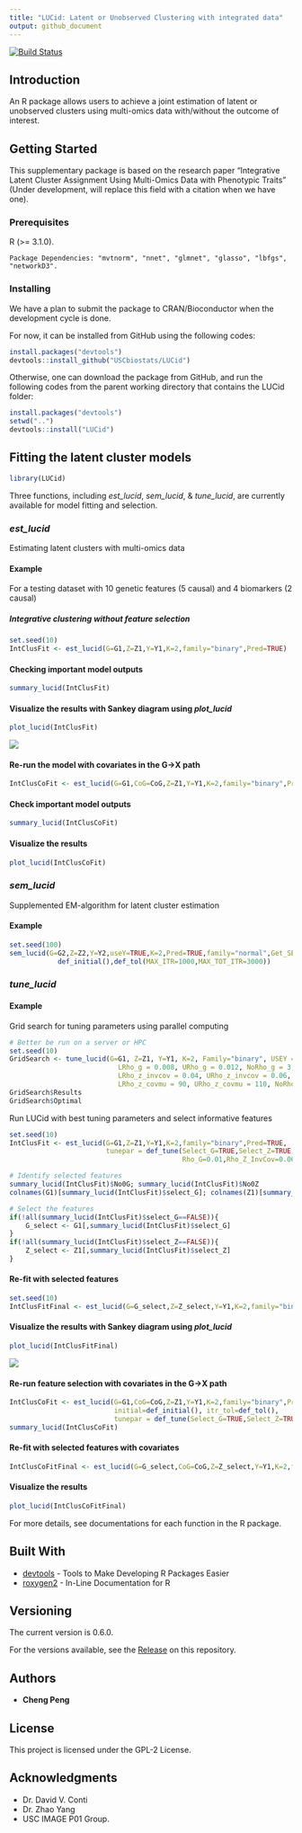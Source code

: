 ```yaml
---
title: "LUCid: Latent or Unobserved Clustering with integrated data"
output: github_document
---
```


[![Build Status](https://travis-ci.org/USCbiostats/LUCid.svg?branch=master)](https://travis-ci.org/USCbiostats/LUCid)

## Introduction

An R package allows users to achieve a joint estimation of latent or unobserved clusters using multi-omics data with/without the outcome of interest.

## Getting Started

This supplementary package is based on the research paper "Integrative Latent Cluster Assignment Using Multi-Omics Data with Phenotypic Traits" (Under development, will replace this field with a citation when we have one). 

### Prerequisites

R (>= 3.1.0).

```
Package Dependencies: "mvtnorm", "nnet", "glmnet", "glasso", "lbfgs", "networkD3".
```

### Installing

We have a plan to submit the package to CRAN/Bioconductor when the development cycle is done.

For now, it can be installed from GitHub using the following codes:

```r
install.packages("devtools")
devtools::install_github("USCbiostats/LUCid")
```

Otherwise, one can download the package from GitHub, and run the following codes from the parent working directory that contains the LUCid folder:

```r
install.packages("devtools")
setwd("..")
devtools::install("LUCid")
```


## Fitting the latent cluster models

```r
library(LUCid)
```

Three functions, including *est_lucid*, *sem_lucid*, & *tune_lucid*, are currently available for model fitting and selection. 

### *est_lucid*

Estimating latent clusters with multi-omics data

#### Example

For a testing dataset with 10 genetic features (5 causal) and 4 biomarkers (2 causal)

##### Integrative clustering without feature selection

```r
set.seed(10)
IntClusFit <- est_lucid(G=G1,Z=Z1,Y=Y1,K=2,family="binary",Pred=TRUE)
```

#### Checking important model outputs

```r
summary_lucid(IntClusFit)
```


#### Visualize the results with Sankey diagram using *plot_lucid*

```r
plot_lucid(IntClusFit)
```

![](README_files/figure-markdown_github/Sankey2.png)

#### Re-run the model with covariates in the G->X path

```r
IntClusCoFit <- est_lucid(G=G1,CoG=CoG,Z=Z1,Y=Y1,K=2,family="binary",Pred=TRUE)
```

#### Check important model outputs

```r
summary_lucid(IntClusCoFit)
```

#### Visualize the results

```r
plot_lucid(IntClusCoFit)
```


### *sem_lucid*

Supplemented EM-algorithm for latent cluster estimation

#### Example

```r
set.seed(100)
sem_lucid(G=G2,Z=Z2,Y=Y2,useY=TRUE,K=2,Pred=TRUE,family="normal",Get_SE=TRUE,
            def_initial(),def_tol(MAX_ITR=1000,MAX_TOT_ITR=3000))
```

### *tune_lucid*

#### Example

Grid search for tuning parameters using parallel computing

```r
# Better be run on a server or HPC
set.seed(10)
GridSearch <- tune_lucid(G=G1, Z=Z1, Y=Y1, K=2, Family="binary", USEY = TRUE,
                           LRho_g = 0.008, URho_g = 0.012, NoRho_g = 3,
                           LRho_z_invcov = 0.04, URho_z_invcov = 0.06, NoRho_z_invcov = 3,
                           LRho_z_covmu = 90, URho_z_covmu = 110, NoRho_z_covmu = 2)
GridSearch$Results
GridSearch$Optimal
```

Run LUCid with best tuning parameters and select informative features
```r
set.seed(10)
IntClusFit <- est_lucid(G=G1,Z=Z1,Y=Y1,K=2,family="binary",Pred=TRUE,
                        tunepar = def_tune(Select_G=TRUE,Select_Z=TRUE,
                                           Rho_G=0.01,Rho_Z_InvCov=0.06,Rho_Z_CovMu=90))

# Identify selected features
summary_lucid(IntClusFit)$No0G; summary_lucid(IntClusFit)$No0Z
colnames(G1)[summary_lucid(IntClusFit)$select_G]; colnames(Z1)[summary_lucid(IntClusFit)$select_Z]

# Select the features
if(!all(summary_lucid(IntClusFit)$select_G==FALSE)){
    G_select <- G1[,summary_lucid(IntClusFit)$select_G]
}
if(!all(summary_lucid(IntClusFit)$select_Z==FALSE)){
    Z_select <- Z1[,summary_lucid(IntClusFit)$select_Z]
}
```

#### Re-fit with selected features
```r
set.seed(10)
IntClusFitFinal <- est_lucid(G=G_select,Z=Z_select,Y=Y1,K=2,family="binary",Pred=TRUE)
```

#### Visualize the results with Sankey diagram using *plot_lucid*

```r
plot_lucid(IntClusFitFinal)
```

![](README_files/figure-markdown_github/Sankey1.png)

#### Re-run feature selection with covariates in the G->X path
```r
IntClusCoFit <- est_lucid(G=G1,CoG=CoG,Z=Z1,Y=Y1,K=2,family="binary",Pred=TRUE,
                          initial=def_initial(), itr_tol=def_tol(),
                          tunepar = def_tune(Select_G=TRUE,Select_Z=TRUE,Rho_G=0.02,Rho_Z_InvCov=0.1,Rho_Z_CovMu=93))
summary_lucid(IntClusCoFit)
```

#### Re-fit with selected features with covariates
```r
IntClusCoFitFinal <- est_lucid(G=G_select,CoG=CoG,Z=Z_select,Y=Y1,K=2,family="binary",Pred=TRUE)
```

#### Visualize the results
```r
plot_lucid(IntClusCoFitFinal)
```

For more details, see documentations for each function in the R package.

## Built With

* [devtools](https://cran.r-project.org/web/packages/devtools/index.html) - Tools to Make Developing R Packages Easier
* [roxygen2](https://cran.r-project.org/web/packages/roxygen2/index.html) - In-Line Documentation for R

## Versioning

The current version is 0.6.0.

For the versions available, see the [Release](https://github.com/USCbiostats/LUCid/releases) on this repository. 

## Authors

* **Cheng Peng**

## License

This project is licensed under the GPL-2 License.

## Acknowledgments

* Dr. David V. Conti
* Dr. Zhao Yang
* USC IMAGE P01 Group.
